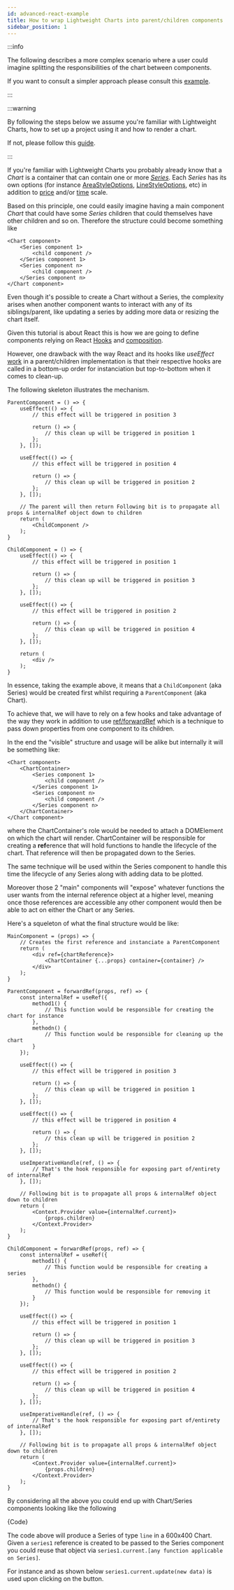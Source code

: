 ```yaml
---
id: advanced-react-example
title: How to wrap Lightweight Charts into parent/children components
sidebar_position: 1
---
```


:::info

The following describes a more complex scenario where a user could imagine splitting the responsibilities of the chart between components.

If you want to consult a simpler approach please consult this [example](simple-react-example).

:::

:::warning

By following the steps below we assume you're familiar with Lightweight Charts, how to set up a project using it and how to render a chart.

If not, please follow this [guide](./simple-react-example).

:::

If you're familiar with Lightweight Charts you probably already know that a _Chart_ is a container that can contain one or more [_Series_](../series-types.md).
Each _Series_ has its own options (for instance [AreaStyleOptions](/api/interfaces/AreaStyleOptions.md), [LineStyleOptions](/api/interfaces/LineStyleOptions.md), etc) in addition to [price](../price-scale.md) and/or [time](../time-scale.md) scale.

Based on this principle, one could easily imagine having a main component _Chart_ that could have some _Series_ children that could themselves have other children and so on.
Therefore the structure could become something like

```
<Chart component>
	<Series component 1>
		<child component />
	</Series component 1>
	<Series component n>
		<child component />
	</Series component n>
</Chart component>
```

Even though it's possible to create a Chart without a Series, the complexity arises when another component wants to interact with any of its siblings/parent, like updating a series by adding more data or resizing the chart itself.

Given this tutorial is about React this is how we are going to define components relying on React [Hooks](https://reactjs.org/docs/hooks-intro.html) and [composition](https://reactjs.org/docs/composition-vs-inheritance.html).

However, one drawback with the way React and its hooks like _useEffect_ [work](https://github.com/facebook/react/issues/16728) in a parent/children implementation is that their respective hooks are called in a bottom-up order for instanciation but top-to-bottom when it comes to clean-up.

The following skeleton illustrates the mechanism.

```
ParentComponent = () => {
	useEffect(() => {
		// this effect will be triggered in position 3

		return () => {
			// this clean up will be triggered in position 1
		};
	}, []);

	useEffect(() => {
		// this effect will be triggered in position 4

		return () => {
			// this clean up will be triggered in position 2
		};
	}, []);

	// The parent will then return Following bit is to propagate all props & internalRef object down to children
	return (
		<ChildComponent />
	);
}

ChildComponent = () => {
	useEffect(() => {
		// this effect will be triggered in position 1

		return () => {
			// this clean up will be triggered in position 3
		};
	}, []);

	useEffect(() => {
		// this effect will be triggered in position 2

		return () => {
			// this clean up will be triggered in position 4
		};
	}, []);

	return (
		<div />
	);
}
```

In essence, taking the example above, it means that a `ChildComponent` (aka Series) would be created first whilst requiring a `ParentComponent` (aka Chart).

To achieve that, we will have to rely on a few hooks and take advantage of the way they work in addition to use [ref/forwardRef](https://reactjs.org/docs/forwarding-refs.html) which is a technique to pass down properties from one component to its children.

In the end the "visible" structure and usage will be alike but internally it will be something like:

```
<Chart component>
	<ChartContainer>
		<Series component 1>
			<child component />
		</Series component 1>
		<Series component n>
			<child component />
		</Series component n>
	</ChartContainer>
</Chart component>
```

where the ChartContainer's role would be needed to attach a DOMElement on which the chart will render.
ChartContainer will be responsible for creating a **ref**erence that will hold functions to handle the lifecycle of the chart.
That reference will then be propagated down to the Series.

The same technique will be used within the Series component to handle this time the lifecycle of any Series along with adding data to be plotted.

Moreover those 2 "main" components will "expose" whatever functions the user wants from the internal reference object at a higher level, meaning once those references are accessible any other component would then be able to act on either the Chart or any Series.

Here's a squeleton of what the final structure would be like:

```
MainComponent = (props) => {
	// Creates the first reference and instanciate a ParentComponent
	return (
		<div ref={chartReference}>
			<ChartContainer {...props} container={container} />
		</div>
	);
}

ParentComponent = forwardRef(props, ref) => {
	const internalRef = useRef({
		method1() {
			// This function would be responsible for creating the chart for instance
		},
		methodn() {
			// This function would be responsible for cleaning up the chart
		}
	});

	useEffect(() => {
		// this effect will be triggered in position 3

		return () => {
			// this clean up will be triggered in position 1
		};
	}, []);

	useEffect(() => {
		// this effect will be triggered in position 4

		return () => {
			// this clean up will be triggered in position 2
		};
	}, []);

	useImperativeHandle(ref, () => {
		// That's the hook responsible for exposing part of/entirety of internalRef
	}, []);

	// Following bit is to propagate all props & internalRef object down to children
	return (
		<Context.Provider value={internalRef.current}>
			{props.children}
		</Context.Provider>
	);
}

ChildComponent = forwardRef(props, ref) => {
	const internalRef = useRef({
		method1() {
			// This function would be responsible for creating a series
		},
		methodn() {
			// This function would be responsible for removing it
		}
	});

	useEffect(() => {
		// this effect will be triggered in position 1

		return () => {
			// this clean up will be triggered in position 3
		};
	}, []);

	useEffect(() => {
		// this effect will be triggered in position 2

		return () => {
			// this clean up will be triggered in position 4
		};
	}, []);

	useImperativeHandle(ref, () => {
		// That's the hook responsible for exposing part of/entirety of internalRef
	}, []);

	// Following bit is to propagate all props & internalRef object down to children
	return (
		<Context.Provider value={internalRef.current}>
			{props.children}
		</Context.Provider>
	);
}
```

By considering all the above you could end up with Chart/Series components looking like the following


<CodeBlock className="language-jsx">{Code}</CodeBlock>

The code above will produce a Series of type `line` in a 600x400 Chart.
Given a `series1` reference is created to be passed to the Series component you could reuse that object via `series1.current.[any function applicable on Series]`.

For instance and as shown below `series1.current.update(new data)` is used upon clicking on the button.


<App/>
